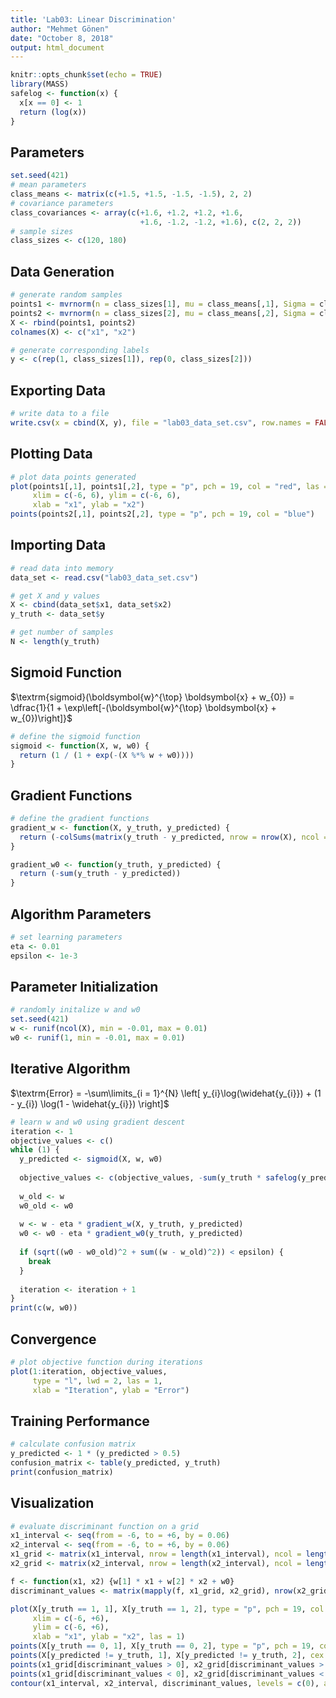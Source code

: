 ```yaml
---
title: 'Lab03: Linear Discrimination'
author: "Mehmet Gönen"
date: "October 8, 2018"
output: html_document
---
```


```r
knitr::opts_chunk$set(echo = TRUE)
library(MASS)
safelog <- function(x) {
  x[x == 0] <- 1
  return (log(x))
}
```

## Parameters
```r
set.seed(421)
# mean parameters
class_means <- matrix(c(+1.5, +1.5, -1.5, -1.5), 2, 2)
# covariance parameters
class_covariances <- array(c(+1.6, +1.2, +1.2, +1.6,
                             +1.6, -1.2, -1.2, +1.6), c(2, 2, 2))
# sample sizes
class_sizes <- c(120, 180)
```

## Data Generation
```r
# generate random samples
points1 <- mvrnorm(n = class_sizes[1], mu = class_means[,1], Sigma = class_covariances[,,1])
points2 <- mvrnorm(n = class_sizes[2], mu = class_means[,2], Sigma = class_covariances[,,2])
X <- rbind(points1, points2)
colnames(X) <- c("x1", "x2")

# generate corresponding labels
y <- c(rep(1, class_sizes[1]), rep(0, class_sizes[2]))
```

## Exporting Data
```r
# write data to a file
write.csv(x = cbind(X, y), file = "lab03_data_set.csv", row.names = FALSE)
```

## Plotting Data
```r
# plot data points generated
plot(points1[,1], points1[,2], type = "p", pch = 19, col = "red", las = 1,
     xlim = c(-6, 6), ylim = c(-6, 6),
     xlab = "x1", ylab = "x2")
points(points2[,1], points2[,2], type = "p", pch = 19, col = "blue")
```

## Importing Data
```r
# read data into memory
data_set <- read.csv("lab03_data_set.csv")

# get X and y values
X <- cbind(data_set$x1, data_set$x2)
y_truth <- data_set$y

# get number of samples
N <- length(y_truth)
```

## Sigmoid Function
$\textrm{sigmoid}(\boldsymbol{w}^{\top} \boldsymbol{x} + w_{0}) = \dfrac{1}{1 + \exp\left[-(\boldsymbol{w}^{\top} \boldsymbol{x} + w_{0})\right]}$

```r
# define the sigmoid function
sigmoid <- function(X, w, w0) {
  return (1 / (1 + exp(-(X %*% w + w0))))
}
```

## Gradient Functions
\begin{align*}
\dfrac{\partial \textrm{Error}}{\partial \boldsymbol{w}} &= -\sum\limits_{i = 1}^{N} (y_{i} - \widehat{y_{i}})\boldsymbol{x}_{i} \\
\dfrac{\partial \textrm{Error}}{\partial w_{0}} &= -\sum\limits_{i = 1}^{N} (y_{i} - \widehat{y_{i}}) 
\end{align*}

```r
# define the gradient functions
gradient_w <- function(X, y_truth, y_predicted) {
  return (-colSums(matrix(y_truth - y_predicted, nrow = nrow(X), ncol = ncol(X), byrow = FALSE) * X))
}

gradient_w0 <- function(y_truth, y_predicted) {
  return (-sum(y_truth - y_predicted))
}
```

## Algorithm Parameters
```r
# set learning parameters
eta <- 0.01
epsilon <- 1e-3
```

## Parameter Initialization
```r
# randomly initalize w and w0
set.seed(421)
w <- runif(ncol(X), min = -0.01, max = 0.01)
w0 <- runif(1, min = -0.01, max = 0.01)
```

## Iterative Algorithm 
$\textrm{Error} = -\sum\limits_{i = 1}^{N} \left[ y_{i}\log(\widehat{y_{i}}) + (1 - y_{i}) \log(1 - \widehat{y_{i}}) \right]$
```r
# learn w and w0 using gradient descent
iteration <- 1
objective_values <- c()
while (1) {
  y_predicted <- sigmoid(X, w, w0)
  
  objective_values <- c(objective_values, -sum(y_truth * safelog(y_predicted + 1e-100) + (1 - y_truth) * safelog(1 - y_predicted + 1e-100)))
  
  w_old <- w
  w0_old <- w0
  
  w <- w - eta * gradient_w(X, y_truth, y_predicted)
  w0 <- w0 - eta * gradient_w0(y_truth, y_predicted)
  
  if (sqrt((w0 - w0_old)^2 + sum((w - w_old)^2)) < epsilon) {
    break
  }
  
  iteration <- iteration + 1
}
print(c(w, w0))
```

## Convergence
```r
# plot objective function during iterations
plot(1:iteration, objective_values,
     type = "l", lwd = 2, las = 1,
     xlab = "Iteration", ylab = "Error")
```

## Training Performance
```r
# calculate confusion matrix
y_predicted <- 1 * (y_predicted > 0.5)
confusion_matrix <- table(y_predicted, y_truth)
print(confusion_matrix)
```

## Visualization
```r
# evaluate discriminant function on a grid
x1_interval <- seq(from = -6, to = +6, by = 0.06)
x2_interval <- seq(from = -6, to = +6, by = 0.06)
x1_grid <- matrix(x1_interval, nrow = length(x1_interval), ncol = length(x1_interval), byrow = FALSE)
x2_grid <- matrix(x2_interval, nrow = length(x2_interval), ncol = length(x2_interval), byrow = TRUE)

f <- function(x1, x2) {w[1] * x1 + w[2] * x2 + w0}
discriminant_values <- matrix(mapply(f, x1_grid, x2_grid), nrow(x2_grid), ncol(x2_grid))

plot(X[y_truth == 1, 1], X[y_truth == 1, 2], type = "p", pch = 19, col = "red",
     xlim = c(-6, +6),
     ylim = c(-6, +6),
     xlab = "x1", ylab = "x2", las = 1)
points(X[y_truth == 0, 1], X[y_truth == 0, 2], type = "p", pch = 19, col = "blue")
points(X[y_predicted != y_truth, 1], X[y_predicted != y_truth, 2], cex = 1.5, lwd = 2)
points(x1_grid[discriminant_values > 0], x2_grid[discriminant_values > 0], col = rgb(red = 1, green = 0, blue = 0, alpha = 0.01), pch = 16)
points(x1_grid[discriminant_values < 0], x2_grid[discriminant_values < 0], col = rgb(red = 0, green = 0, blue = 1, alpha = 0.01), pch = 16)
contour(x1_interval, x2_interval, discriminant_values, levels = c(0), add = TRUE, lwd = 2, drawlabels = FALSE)
```